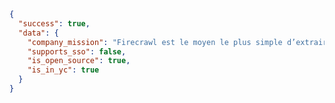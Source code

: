 ```json JSON
{
  "success": true,
  "data": {
    "company_mission": "Firecrawl est le moyen le plus simple d’extraire des données du web. Les développeurs l’utilisent pour convertir de façon fiable des URL en markdown prêt pour les LLM ou en données structurées avec un simple appel à l’API.",
    "supports_sso": false,
    "is_open_source": true,
    "is_in_yc": true
  }
}
```

